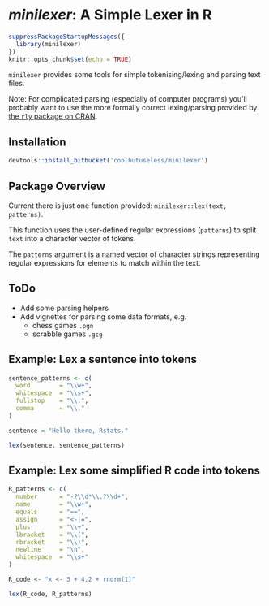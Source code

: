 
*minilexer*: A Simple Lexer in R
==============================================================================


```{r setup, include=FALSE}
suppressPackageStartupMessages({
  library(minilexer)
})
knitr::opts_chunk$set(echo = TRUE)
```


`minilexer` provides some tools for simple tokenising/lexing and parsing text files.

Note: For complicated parsing (especially of computer programs) you'll probably want to use the more formally correct lexing/parsing provided by [the `rly` package on CRAN](https://cran.r-project.org/package=rly).

Installation
-----------------------------------------------------------------------------
```{r eval=FALSE}
devtools::install_bitbucket('coolbutuseless/minilexer')
```



Package Overview
-----------------------------------------------------------------------------

Current there is just one function provided: `minilexer::lex(text, patterns)`.

This function uses the user-defined regular expressions (`patterns`) to split 
`text` into a character vector of tokens.

The `patterns` argument is a named vector of character strings representing regular
expressions for elements to match within the text.  


ToDo
-----------------------------------------------------------------------------

* Add some parsing helpers
* Add vignettes for parsing some data formats, e.g.
    * chess games `.pgn`
    * scrabble games `.gcg`



Example: Lex a sentence into tokens
-----------------------------------------------------------------------------
```{r}
sentence_patterns <- c(
  word        = "\\w+", 
  whitespace  = "\\s+",
  fullstop    = "\\.",
  comma       = "\\,"
)

sentence = "Hello there, Rstats."

lex(sentence, sentence_patterns)
```




Example: Lex some simplified R code into tokens
-----------------------------------------------------------------------------

```{r}
R_patterns <- c(
  number      = "-?\\d*\\.?\\d+",
  name        = "\\w+",
  equals      = "==",
  assign      = "<-|=",
  plus        = "\\+",
  lbracket    = "\\(",
  rbracket    = "\\)",
  newline     = "\n",
  whitespace  = "\\s+"
)

R_code <- "x <- 3 + 4.2 + rnorm(1)"

lex(R_code, R_patterns)

```


